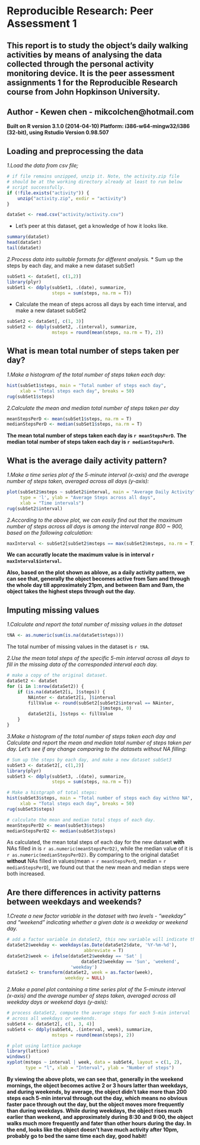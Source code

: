 # Reproducible Research: Peer Assessment 1

## This report is to study the object's daily walking activities by means of analysing the data collected through the personal activity monitoring device. It is the peer assessment assignments 1 for the Reproducible Research course from John Hopkinson University.

## Author - Kewen chen - mikcolchen@hotmail.com

**Built on R version 3.1.0 (2014-04-10) Platform: i386-w64-mingw32/i386 (32-bit), using Rstudio Version 0.98.507**

## Loading and preprocessing the data
*1.Load the data from csv file;*
```r
# if file remains unzipped, unzip it. Note, the activity.zip file 
# should be at the working directory already at least to run below 
# script successfully.
if (!file.exists("activity")) {
    unzip("activity.zip", exdir = "activity")
}

dataSet <- read.csv("activity/activity.csv")
```
* Let's peer at this dataset, get a knowledge of how it looks like.

```r
summary(dataSet)
head(dataSet)
tail(dataSet)
```
*2.Process data into suitable formats for different analysis.*
* Sum up the steps by each day, and make a new dataset subSet1
```r
subSet1 <- dataSet[, c(1,2)]
library(plyr)
subSet1 <- ddply(subSet1, .(date), summarize, 
                 steps = sum(steps, na.rm = T))
```
* Calculate the mean of steps across all days by each time interval, and make a new dataset subSet2
```r
subSet2 <- dataSet[, c(1, 3)]
subSet2 <- ddply(subSet2, .(interval), summarize, 
                 msteps = round(mean(steps, na.rm = T), 2))
```

## What is mean total number of steps taken per day?
*1.Make a histogram of the total number of steps taken each day:*

```r
hist(subSet1$steps, main = "Total number of steps each day",
     xlab = "Total steps each day", breaks = 50)
rug(subSet1$steps)
```

*2.Calculate the mean and median total number of steps taken per day*

```r
meanStepsPerD <- mean(subSet1$steps, na.rm = T)
medianStepsPerD <- median(subSet1$steps, na.rm = T)
```
**The mean total number of steps taken each day is `r meanStepsPerD`.**
**The median total number of steps taken each day is `r medianStepsPerD`.**

## What is the average daily activity pattern?
*1.Make a time series plot of the 5-minute interval (x-axis) and the average number of steps taken, averaged across all days (y-axis):*

```r
plot(subSet2$msteps ~ subSet2$interval, main = "Average Daily Activity",
     type = 'l', ylab = "Average Steps across all days",
     xlab = "Time intervals")
rug(subSet2$interval)
```

*2.According to the above plot, we can easily find out that the maximum number of steps across all days is among the interval range 800 ~ 900, based on the following calculation:*

```r
maxInterval <- subSet2[subSet2$msteps == max(subSet2$msteps, na.rm = T),]
```
**We can accuratly locate the maximum value is in interval `r maxInterval$interval`.**

**Also, based on the plot shown as ablove, as a daily activity pattern, we can see that, generally the object becomes active from 5am and through the whole day till approximately 21pm, and between 8am and 9am, the object takes the highest steps through out the day.**

## Imputing missing values
*1.Calculate and report the total number of missing values in the dataset*

```r
tNA <- as.numeric(sum(is.na(dataSet$steps)))
```
The total number of missing values in the dataset is `r tNA`.

*2.Use the mean total steps of the specific 5-min interval across all days to fill in the missing data of the corresponded interval each day.*

```r
# make a copy of the original dataset.
dataSet2 <- dataSet
for (i in 1:nrow(dataSet2)) {
    if (is.na(dataSet2[i, ]$steps)) {
        NAinter <- dataSet2[i, ]$interval
        fillValue <- round(subSet2[subSet2$interval == NAinter,  
                                   ]$msteps, 0)
        dataSet2[i, ]$steps <- fillValue
    }
}
```

*3.Make a histogram of the total number of steps taken each day and Calculate and report the mean and median total number of steps taken per day. Let's see if any change comparing to the datasets without NA filling:*

```r
# Sum up the steps by each day, and make a new dataset subSet3
subSet3 <- dataSet2[, c(1,2)]
library(plyr)
subSet3 <- ddply(subSet3, .(date), summarize, 
                 steps = sum(steps, na.rm = T))

# Make a histgraph of total steps:
hist(subSet3$steps, main = "Total number of steps each day withno NA",
     xlab = "Total steps each day", breaks = 50)
rug(subSet3$steps)

# calculate the mean and median total steps of each day.
meanStepsPerD2 <- mean(subSet3$steps)
medianStepsPerD2 <- median(subSet3$steps)
```

As calculated, the mean total steps of each day for the new dataset **with** NAs filled in is `r as.numeric(meanStepsPerD2)`, while the median value of it is `r as.numeric(medianStepsPerD2)`. By comparing to the original dataSet **without** NAs filled in values(mean = `r meanStepsPerD`, median = `r medianStepsPerD`), we found out that the new mean and median steps were both increased.

## Are there differences in activity patterns between weekdays and weekends?
*1.Create a new factor variable in the dataset with two levels - "weekday" and "weekend" indicating whether a given date is a weekday or weekend day.*

```r
# add a factor variable in dataSet2, this new variable will indicate the date whether weekday or weekend.
dataSet2$weekday <- weekdays(as.Date(dataSet2$date, '%Y-%m-%d'), 
                             abbreviate = T)
dataSet2$week <- ifelse(dataSet2$weekday == 'Sat' | 
                            dataSet2$weekday == 'Sun', 'weekend',
                        'weekday')
dataSet2 <- transform(dataSet2, week = as.factor(week), 
                      weekday = NULL)
```

*2.Make a panel plot containing a time series plot of the 5-minute interval (x-axis) and the average number of steps taken, averaged across all weekday days or weekend days (y-axis):*

```r
# process dataSet2, compute the average steps for each 5-min interval 
# across all weekdays or weekends.
subSet4 <- dataSet2[, c(1, 3, 4)]
subSet4 <- ddply(subSet4, .(interval, week), summarize, 
                 msteps = round(mean(steps), 2))

# plot using lattice package
library(lattice)
windows()
xyplot(msteps ~ interval | week, data = subSet4, layout = c(1, 2),
       type = "l", xlab = "Interval", ylab = "Number of steps")
```

**By viewing the above plots, we can see that, generally in the weekend mornings, the object becomes active 2 or 3 hours latter than weekdays, and during weekends, by average, the object didn't take more than 200 steps each 5-min interval through out the day, which means no obvious faster pace through out the day, but the object moves more frequently than during weekdays. While during weekdays, the object rises much earlier than weekend, and approximately during 8:30 and 9:00, the object walks much more frequently and fater than other hours during the day. In the end, looks like the object doesn't have much activity after 10pm, probably go to bed the same time each day, good habit!**